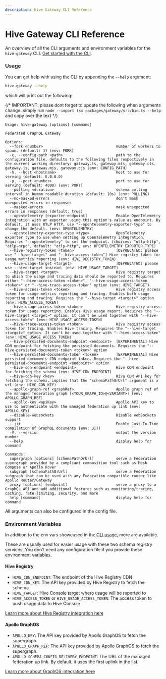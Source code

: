 ```yaml
---
description: Hive Gateway CLI Reference
---
```



# Hive Gateway CLI Reference

An overview of all the CLI arguments and environment variables for the `hive-gateway` CLI.
[Get started with the CLI](/docs/gateway).

### Usage

You can get help with using the CLI by appending the `--help` argument:

```sh
hive-gateway --help
```

which will print out the following:

{/* IMPORTANT: please dont forget to update the following when arguments change. simply run `node --import tsx packages/gateway/src/bin.ts --help` and copy over the text */}

```
Usage: hive-gateway [options] [command]

Federated GraphQL Gateway

Options:
  --fork <number>                                 number of workers to spawn. (default: 1) (env: FORK)
  -c, --config-path <path>                        path to the configuration file. defaults to the following files respectively in the current working directory: gateway.ts, gateway.mts, gateway.cts, gateway.js, gateway.mjs, gateway.cjs (env: CONFIG_PATH)
  -h, --host <hostname>                           host to use for serving (default: 0.0.0.0)
  -p, --port <number>                             port to use for serving (default: 4000) (env: PORT)
  --polling <duration>                            schema polling interval in human readable duration (default: 10s) (env: POLLING)
  --no-masked-errors                              don't mask unexpected errors in responses
  --masked-errors                                 mask unexpected errors in responses (default: true)
  --opentelemetry [exporter-endpoint]             Enable OpenTelemetry integration with an exporter using this option's value as endpoint. By default, it uses OTLP HTTP, use "--opentelemetry-exporter-type" to change the default. (env: OPENTELEMETRY)
  --opentelemetry-exporter-type <type>            OpenTelemetry exporter type to use when setting up OpenTelemetry integration. Requires "--opentelemetry" to set the endpoint. (choices: "otlp-http", "otlp-grpc", default: "otlp-http", env: OPENTELEMETRY_EXPORTER_TYPE)
  --hive-registry-token <token>                   [DEPRECATED: please use "--hive-target" and "--hive-access-token"] Hive registry token for usage metrics reporting (env: HIVE_REGISTRY_TOKEN)
  --hive-usage-target <target>                    [DEPRECATED] please use --hive-target instead. (env: HIVE_USAGE_TARGET)
  --hive-target <target>                          Hive registry target to which the usage and tracing data should be reported to. Requires either "--hive-access-token <token>", "--hive-usage-access-token <token>" or "--hive-trace-access-token" option (env: HIVE_TARGET)
  --hive-access-token <token>                     Hive registry access token for usage metrics reporting and tracing. Enables both usage reporting and tracing. Requires the "--hive-target <target>" option (env: HIVE_ACCESS_TOKEN)
  --hive-usage-access-token <token>               Hive registry access token for usage reporting. Enables Hive usage report. Requires the "--hive-target <target>" option. It can't be used together with "--hive-access-token" (env: HIVE_USAGE_ACCESS_TOKEN)
  --hive-trace-access-token <token>               Hive registry access token for tracing. Enables Hive tracing. Requires the "--hive-target <target>" option. It can't be used together with "--hive-access-token" (env: HIVE_USAGE_ACCESS_TOKEN)
  --hive-persisted-documents-endpoint <endpoint>  [EXPERIMENTAL] Hive CDN endpoint for fetching the persisted documents. Requires the "--hive-persisted-documents-token <token>" option
  --hive-persisted-documents-token <token>        [EXPERIMENTAL] Hive persisted documents CDN endpoint token. Requires the "--hive-persisted-documents-endpoint <endpoint>" option
  --hive-cdn-endpoint <endpoint>                  Hive CDN endpoint for fetching the schema (env: HIVE_CDN_ENDPOINT)
  --hive-cdn-key <key>                            Hive CDN API key for fetching the schema. implies that the "schemaPathOrUrl" argument is a url (env: HIVE_CDN_KEY)
  --apollo-graph-ref <graphRef>                   Apollo graph ref of the managed federation graph (<YOUR_GRAPH_ID>@<VARIANT>) (env: APOLLO_GRAPH_REF)
  --apollo-key <apiKey>                           Apollo API key to use to authenticate with the managed federation up link (env: APOLLO_KEY)
  --disable-websockets                            Disable WebSockets support
  --jit                                           Enable Just-In-Time compilation of GraphQL documents (env: JIT)
  -V, --version                                   output the version number
  --help                                          display help for command

Commands:
  supergraph [options] [schemaPathOrUrl]          serve a Federation supergraph provided by a compliant composition tool such as Mesh Compose or Apollo Rover
  subgraph [schemaPathOrUrl]                      serve a Federation subgraph that can be used with any Federation compatible router like Apollo Router/Gateway
  proxy [options] [endpoint]                      serve a proxy to a GraphQL API and add additional features such as monitoring/tracing, caching, rate limiting, security, and more
  help [command]                                  display help for command
```

All arguments can also be configured in the config file.

### Environment Variables

In addition to the env vars showcased in the [CLI usage](#usage), more are available.

These are usually used for easier usage with these two schema registry services. You don't need any
configuration file if you provide these environment variables.

#### Hive Registry

- `HIVE_CDN_ENDPOINT`: The endpoint of the Hive Registry CDN
- `HIVE_CDN_KEY`: The API key provided by Hive Registry to fetch the schema
- `HIVE_TARGET`: Hive Console target where usage will be reported to
- `HIVE_ACCESS_TOKEN` or `HIVE_USAGE_ACCESS_TOKEN`: The access token to push usage data to Hive
  Console

[Learn more about Hive Registry integration here](/docs/gateway/supergraph-proxy-source)

#### Apollo GraphOS

- `APOLLO_KEY`: The API key provided by Apollo GraphOS to fetch the supergraph.
- `APOLLO_GRAPH_REF`: The API key provided by Apollo GraphOS to fetch the supergraph.
- `APOLLO_SCHEMA_CONFIG_DELIVERY_ENDPOINT`: The URL of the managed federation up link. By default,
  it uses the first uplink in the list.

[Learn more about GraphOS integration here](/docs/gateway/supergraph-proxy-source)
